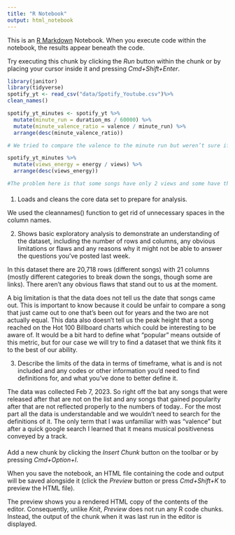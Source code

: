 ```yaml
---
title: "R Notebook"
output: html_notebook
---
```


This is an [R Markdown](http://rmarkdown.rstudio.com) Notebook. When you execute code within the notebook, the results appear beneath the code. 

Try executing this chunk by clicking the *Run* button within the chunk or by placing your cursor inside it and pressing *Cmd+Shift+Enter*. 

```r
library(janitor)
library(tidyverse)
spotify_yt <- read_csv("data/Spotify_Youtube.csv")%>%
clean_names()

spotify_yt_minutes <- spotify_yt %>%
  mutate(minute_run = duration_ms / 60000) %>%
  mutate(minute_valence_ratio = valence / minute_run) %>%
  arrange(desc(minute_valence_ratio))

# We tried to compare the valence to the minute run but weren’t sure if the number was an accurate representation because the shortest songs were only appearing at the top and some songs did not have valence. We are not sure if there is a better way to find this comparison **
```
```r
spotify_yt_minutes %>%
  mutate(views_energy = energy / views) %>%
  arrange(desc(views_energy))

#The problem here is that some songs have only 2 views and some have thousands of views, is there a better way to compare here? **
```

####

1. Loads and cleans the core data set to prepare for analysis.

We used the cleannames() function to get rid of unnecessary spaces in the column names. 


 2. Shows basic exploratory analysis to demonstrate an understanding of the dataset, including the number of rows and columns, any obvious limitations or flaws and any reasons why it might not be able to answer the questions you've posted last week. 


In this dataset there are 20,718 rows (different songs) with 21 columns (mostly different categories to break down the songs, though some are links). There aren’t any obvious flaws that stand out to us at the moment. 

A big limitation is that the data does not tell us the date that songs came out. This is important to know because it could be unfair to compare a song that just came out to one that’s been out for years and the two are not actually equal. This data also doesn’t tell us the peak height that a song reached on the Hot 100 Billboard charts which could be interesting to be aware of. It would be a bit hard to define what “popular” means outside of this metric, but for our case we will try to find a dataset that we think fits it to the best of our ability. 

3. Describe the limits of the data in terms of timeframe, what is and is not included and any codes or other information you'd need to find definitions for, and what you've done to better define it.

The data was collected Feb 7, 2023. So right off the bat any songs that were released after that are not on the list and any songs that gained popularity after that are not reflected properly to the numbers of today.. For the most part all the data is understandable and we wouldn’t need to search for the definitions of it. The only term that I was unfamiliar with was “valence” but after a quick google search I learned that it means musical positiveness conveyed by a track.

####



Add a new chunk by clicking the *Insert Chunk* button on the toolbar or by pressing *Cmd+Option+I*.

When you save the notebook, an HTML file containing the code and output will be saved alongside it (click the *Preview* button or press *Cmd+Shift+K* to preview the HTML file). 

The preview shows you a rendered HTML copy of the contents of the editor. Consequently, unlike *Knit*, *Preview* does not run any R code chunks. Instead, the output of the chunk when it was last run in the editor is displayed.




